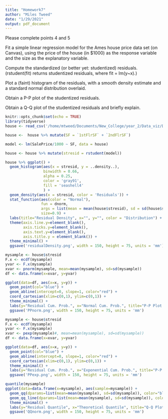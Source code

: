 ```yaml
---
title: "Homework7"
author: "Miles Tweed"
date: "1/29/2021"
output: pdf_document
---
```


Please complete points 4 and 5

Fit a simple linear regression model for the Ames house price data set (on Canvas), using the price of the house (in $1000) as the response variable and the size as the explanatory variable.
  
Compute the standardized (or better yet: studentized) residuals. (rstudent(fit) returns studentized residuals, where fit = lm(y~x).)
    
Plot a (faint) histogram of the residuals, with a smooth density estimate and a standard normal distribution overlaid.
    
Obtain a P-P plot of the studentized residuals.

Obtain a Q-Q plot of the studentized residuals and briefly explain.

```r
knitr::opts_chunk$set(echo = TRUE)
library(tidyverse)
house <- read_csv('/home/mtweed/Documents/New_College/year_2/Data_viz/Data/traindata_housepricesAmes.csv')

house <-  house %>% mutate(SF = `1stFlrSF` + `2ndFlrSF`)

model <- lm(SalePrice/1000 ~ SF, data = house)

house <- house %>% mutate(stresid = rstudent(model))

```


```r
house %>% ggplot() + 
  geom_histogram(aes(x = stresid, y = ..density..), 
                 binwidth = 0.66, 
                 alpha = 0.25,
                 color = 'gray91',
                 fill = 'seashell4'
                 ) + 
  geom_density(aes(x = stresid, color = 'Residuals')) + 
  stat_function(aes(color = "Normal"),
                fun = dnorm, 
                args = list(mean = mean(house$stresid), sd = sd(house$stresid)),
                size=0.9) + 
  labs(title="Residual Density", x="", y="", color = "Distribution") +
  theme(axis.line.y=element_blank(),
        axis.ticks.y=element_blank(),
        axis.text.y=element_blank(),
        axis.title.y = element_blank()) +
  theme_minimal() + 
  ggsave('residualDensity.png', width = 150, height = 75, units = 'mm')

```

```r
mysample <- house$stresid
F.x <- ecdf(mysample)
yvar <- F.x(mysample)
xvar <- pnorm(mysample, mean=mean(mysample), sd=sd(mysample))
df <- data.frame(x=xvar, y=yvar)

ggplot(data=df, aes(x=x, y=y)) + 
  geom_point(col="blue") + 
  geom_abline(intercept=0, slope=1, color="red") +
  coord_cartesian(xlim=c(0,1), ylim=c(0,1)) +
  theme_minimal() +
  labs(y="Residual Cum. Prob.", x="Normal Cum. Prob.", title="P-P Plot: Normal") + 
  ggsave('PPnorm.png', width = 150, height = 75, units = 'mm')
```

```r
mysample <- house$stresid
F.x <- ecdf(mysample)
yvar <- F.x(mysample)
xvar <- pexp(mysample)#, mean=mean(mysample), sd=sd(mysample))
df <- data.frame(x=xvar, y=yvar)

ggplot(data=df, aes(x=x, y=y)) + 
  geom_point(col="blue") + 
  geom_abline(intercept=0, slope=1, color="red") +
  coord_cartesian(xlim=c(0,1), ylim=c(0,1)) +
  theme_minimal() +
  labs(y="Residual Cum. Prob.", x="Exponential Cum. Prob.", title="P-P Plot: Exponential")+ 
  ggsave('PPexp.png', width = 150, height = 75, units = 'mm')
```



```r
quantile(mysample)
ggplot(data=data.frame(x=mysample), aes(sample=mysample)) + 
  geom_qq(dparams=list(mean=mean(mysample), sd=sd(mysample)), color="blue") +
  geom_qq_line(dparams=list(mean=mean(mysample), sd=sd(mysample)), color="red") +
  theme_minimal() +
  labs(y="Residual Quantile", x="Theoretical Quantile", title="Q-Q Plot") 
  ggsave('QQnorm.png', width = 150, height = 75, units = 'mm')
```


